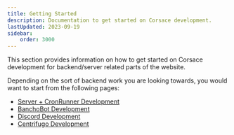 ```yaml
---
title: Getting Started
description: Documentation to get started on Corsace development.
lastUpdated: 2023-09-19
sidebar:
    order: 3000
---
```


This section provides information on how to get started on Corsace development for backend/server related parts of the website.

Depending on the sort of backend work you are looking towards, you would want to start from the following pages:
- [Server + CronRunner Development](server-running-environment)
- [BanchoBot Development](bancho-running-environment)
- [Discord Development](discord-running-environment)
- [Centrifugo Development](centrifugo-running-environment)